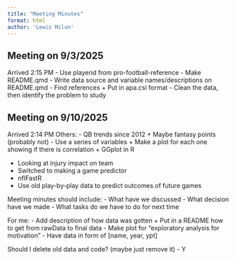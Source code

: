 ```yaml
---
title: "Meeting Minutes"
format: html
author: 'Lewis Milun'
---
```



## Meeting on 9/3/2025

Arrived 2:15 PM
- Use playerid from pro-football-reference
- Make README.qmd
- Write data source and variable names/descriptions on README.qmd
- Find references
    + Put in apa.csl format
- Clean the data, then identify the problem to study


## Meeting on 9/10/2025

Arrived 2:14 PM
Others:
- QB trends since 2012
    + Maybe fantasy points (probably not)
- Use a series of variables
    + Make a plot for each one showing if there is correlation
    + GGplot in R 

- Looking at injury impact on team
- Switched to making a game predictor
- nflFastR
- Use old play-by-play data to predict outcomes of future games

Meeting minutes should include:
- What have we discussed
- What decision have we made
- What tasks do we have to do for next time


For me:
- Add description of how data was gotten
    + Put in a README how to get from rawData to final data
- Make plot for "exploratory analysis for motivation"
- Have data in form of [name, year, ypt]

Should I delete old data and code? (maybe just remove it)
- Y